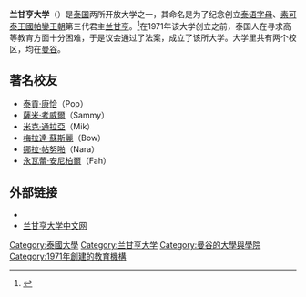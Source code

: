 {{primarysources|time=2010-09-10T02:56:24+00:00}}
{{noteTA 
|1=zh-cn:兰甘亨大学;zh-tw:藍康恆大學
}} 
{{Infobox University
| name = 兰甘亨大学
| native_name = มหาวิทยาลัยรามคำแหง
| image_name = Emblem of Ramkhamhaeng University, BW.svg
| image_size = 230px
| motto = 當蠟燭點燃時，蘭甘亨引導您前行(As a candle gives light, Ramkhamhaeng guides your way)
| established = 1971年
| type = [[公立大学|公立]]， [[开放大学|开放大学]]
| staff = 
| president = Wuttisak Larbchareonsub助理教授
| students = 525,000 [https://web.archive.org/web/20090520144139/http://www.ru.ac.th/oasc/oasc_eng/ru_in_brief.htm]
| undergrad = 500,000 [https://web.archive.org/web/20090520144139/http://www.ru.ac.th/oasc/oasc_eng/ru_in_brief.htm]
| postgrad = 25,000 [https://web.archive.org/web/20090520144139/http://www.ru.ac.th/oasc/oasc_eng/ru_in_brief.htm]
| city = [[曼谷|曼谷]]
| country = {{THA}}
| campus = 
| colors = 蓝色和金色
| affiliation = ASAIHL（東南亞高等學校協會）
| website = http://www.ru.ac.th
}}

'''兰甘亨大学'''（{{lang-th|มหาวิทยาลัยรามคำแหง}}）是[[泰国|泰国]]两所开放大学之一，其命名是为了纪念创立[[泰语字母|泰语字母]]、[[素可泰王國|素可泰王國]][[泰国君主列表#帕銮王朝（Phra_Ruang_Dynasty，1238–1438）|帕鑾王朝]]第三代君主[[兰甘亨|兰甘亨]]。<ref>{{cite web|title=History|url=http://www.iis.ru.ac.th/index.php/history|access-date=2021年5月21日|website=Institute of International Studies (IIS-RU), Ramkhamhaeng University|archive-date=2021年5月21日|archive-url=https://web.archive.org/web/20210521063843/http://www.iis.ru.ac.th/index.php/history|dead-url=no}}</ref>在1971年该大学创立之前，泰国人在寻求高等教育方面十分困难，于是议会通过了法案，成立了该所大学。大学里共有两个校区，均在[[曼谷|曼谷]]。

== 著名校友 ==
{{more|Category:兰甘亨大学校友}}
{{Div col|colwidth=20em}}
* [[泰貢·康恰|泰貢·康恰]]（Pop）
* [[薩米·考威爾|薩米·考威爾]]（Sammy）
* [[米克·通拉亞|米克·通拉亞]]（Mik）
* [[梅拉達·蘇斯麗|梅拉達·蘇斯麗]]（Bow）
* [[娜拉·帖努啪|娜拉·帖努啪]]（Nara）
* [[永瓦蕾·安尼柏爾|永瓦蕾·安尼柏爾]]（Fah）
{{Div col end}}

==外部链接==
*{{official|http://www.ru.ac.th/}}
*[https://web.archive.org/web/20100610220319/http://www.rkh-china.com/ 兰甘亨大学中文网]

[[Category:泰國大學|Category:泰國大學]]
[[Category:兰甘亨大学|Category:兰甘亨大学]]
[[Category:曼谷的大學與學院|Category:曼谷的大學與學院]]
[[Category:1971年創建的教育機構|Category:1971年創建的教育機構]]